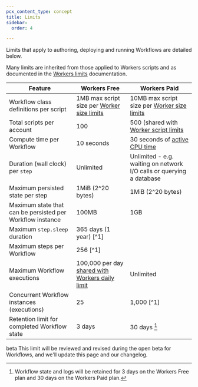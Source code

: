 ```yaml
---
pcx_content_type: concept
title: Limits
sidebar:
  order: 4

---
```



Limits that apply to authoring, deploying and running Workflows are detailed below. 

Many limits are inherited from those applied to Workers scripts and as documented in the [Workers limits](/workers/platform/limits/) documentation.

| Feature                                   | Workers Free            | Workers Paid          |
| ----------------------------------------- | ----------------------- | --------------------- |
| Workflow class definitions per script     | 1MB max script size per [Worker size limits](/workers/platform/limits/#account-plan-limits) | 10MB max script size per [Worker size limits](/workers/platform/limits/#account-plan-limits)
| Total scripts per account                 | 100 | 500 (shared with [Worker script limits](/workers/platform/limits/#account-plan-limits) |
| Compute time per Workflow                 | 10 seconds | 30 seconds of [active CPU time](/workers/platform/limits/#cpu-time) |
| Duration (wall clock) per `step`          | Unlimited | Unlimited - e.g. waiting on network I/O calls or querying a database |
| Maximum persisted state per step          | 1MiB (2^20 bytes) | 1MiB (2^20 bytes) | 
| Maximum state that can be persisted per Workflow instance | 100MB | 1GB | 
| Maximum `step.sleep` duration             | 365 days (1 year) [^1] |
| Maximum steps per Workflow                | 256 [^1] |
| Maximum Workflow executions               | 100,000 per day [shared with Workers daily limit](/workers/platform/limits/#worker-limits) | Unlimited |
| Concurrent Workflow instances (executions) | 25 | 1,000 [^1] |
| Retention limit for completed Workflow state | 3 days | 30 days [^2] |

<beta>beta</beta> This limit will be reviewed and revised during the open beta for Workflows, and we'll update this page and our changelog.

[^2]: Workflow state and logs will be retained for 3 days on the Workers Free plan and 30 days on the Workers Paid plan.

<Render file="limits_increase" product="workers" />
